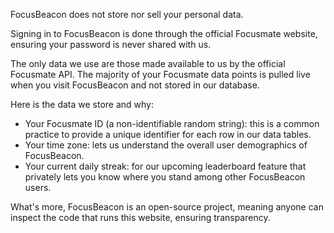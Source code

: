 
FocusBeacon does not store nor sell your personal data.

Signing in to FocusBeacon is done through the official Focusmate website, ensuring your password is never shared with us.

The only data we use are those made available to us by the official <LinkExternal href="https://www.focusmate.com/blog/focusmate-public-api/" openInNewTab>Focusmate API</LinkExternal>. The majority of your Focusmate data points is pulled live when you visit FocusBeacon and not stored in our database.

Here is the data we store and why:

- Your Focusmate ID (a non-identifiable random string): this is a common practice to provide a unique identifier for each row in our data tables.
- Your time zone: lets us understand the overall user demographics of FocusBeacon.
- Your current daily streak: for our upcoming leaderboard feature that privately lets you know where you stand among other FocusBeacon users.

What's more, FocusBeacon is an <LinkExternal href="https://github.com/qu8n/focusbeacon" openInNewTab>open-source project</LinkExternal>, meaning anyone can inspect the code that runs this website, ensuring transparency.

